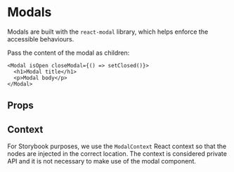 

<Meta of={ModalStories} />

# Modals

Modals are built with the `react-modal` library, which helps enforce the accessible behaviours.

Pass the content of the modal as children:

```tsx
<Modal isOpen closeModal={() => setClosed()}>
  <h1>Modal title</h1>
  <p>Modal body</p>
</Modal>
```

## Props

<ArgTypes />

## Context

For Storybook purposes, we use the `ModalContext` React context so that the nodes are injected in
the correct location. The context is considered private API and it is not necessary to make use of
the modal component.
